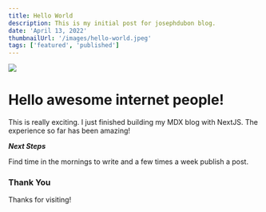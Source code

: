 ```yaml
---
title: Hello World
description: This is my initial post for josephdubon blog.
date: 'April 13, 2022'
thumbnailUrl: '/images/hello-world.jpeg'
tags: ['featured', 'published']
---
```


<Image src='/images/hello-world.jpeg' width={400} height={400}/>

# Hello awesome internet people!

This is really exciting. I just finished building my MDX blog with NextJS.
The experience so far has been amazing!

***Next Steps***


Find time in the mornings to write and a few times a week publish a post.

### Thank You

Thanks for visiting!
